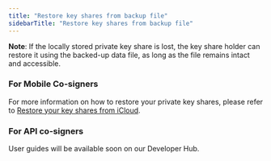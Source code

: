 ```yaml
---
title: "Restore key shares from backup file"
sidebarTitle: "Restore key shares from backup file"
---
```


**Note**: If the locally stored private key share is lost, the key share holder can restore it using the backed-up data file, as long as the file remains intact and accessible.

### For Mobile Co-signers

For more information on how to restore your private key shares, please refer to [Restore your key shares from iCloud](/cobo-guard/restore-your-key-shares-from-icloud).

### For API co-signers

User guides will be available soon on our Developer Hub.
